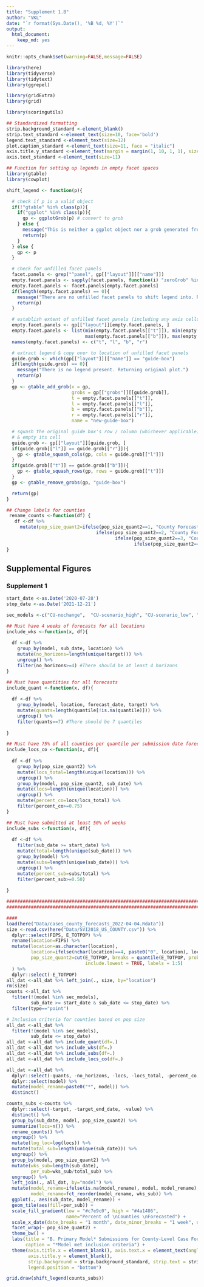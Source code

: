 ```yaml
---
title: "Supplement 1.B"
author: "VKL"
date: "`r format(Sys.Date(), '%B %d, %Y')`"
output:
  html_document:
    keep_md: yes
---
```


```r
knitr::opts_chunk$set(warning=FALSE,message=FALSE) 

library(here)
library(tidyverse)
library(tidytext)
library(ggrepel)

library(gridExtra)
library(grid)

library(scoringutils)

## Standardized formatting
strip.background_standard <-element_blank()
strip.text_standard <-element_text(size=10, face='bold')
legend.text_standard <-element_text(size=12)
plot.caption_standard <-element_text(size=11, face = "italic")
axis.title.y_standard <-element_text(margin = margin(1, 10, 1, 1), size=12)
axis.text_standard <-element_text(size=11)

## Function for setting up legends in empty facet spaces
library(gtable)
library(cowplot)

shift_legend <- function(p){

  # check if p is a valid object
  if(!"gtable" %in% class(p)){
    if("ggplot" %in% class(p)){
      gp <- ggplotGrob(p) # convert to grob
    } else {
      message("This is neither a ggplot object nor a grob generated from ggplotGrob. Returning original plot.")
      return(p)
    }
  } else {
    gp <- p
  }

  # check for unfilled facet panels
  facet.panels <- grep("^panel", gp[["layout"]][["name"]])
  empty.facet.panels <- sapply(facet.panels, function(i) "zeroGrob" %in% class(gp[["grobs"]][[i]]))
  empty.facet.panels <- facet.panels[empty.facet.panels]
  if(length(empty.facet.panels) == 0){
    message("There are no unfilled facet panels to shift legend into. Returning original plot.")
    return(p)
  }

  # establish extent of unfilled facet panels (including any axis cells in between)
  empty.facet.panels <- gp[["layout"]][empty.facet.panels, ]
  empty.facet.panels <- list(min(empty.facet.panels[["t"]]), min(empty.facet.panels[["l"]]),
                             max(empty.facet.panels[["b"]]), max(empty.facet.panels[["r"]]))
  names(empty.facet.panels) <- c("t", "l", "b", "r")

  # extract legend & copy over to location of unfilled facet panels
  guide.grob <- which(gp[["layout"]][["name"]] == "guide-box")
  if(length(guide.grob) == 0){
    message("There is no legend present. Returning original plot.")
    return(p)
  }
  gp <- gtable_add_grob(x = gp,
                        grobs = gp[["grobs"]][[guide.grob]],
                        t = empty.facet.panels[["t"]],
                        l = empty.facet.panels[["l"]],
                        b = empty.facet.panels[["b"]],
                        r = empty.facet.panels[["r"]],
                        name = "new-guide-box")

  # squash the original guide box's row / column (whichever applicable)
  # & empty its cell
  guide.grob <- gp[["layout"]][guide.grob, ]
  if(guide.grob[["l"]] == guide.grob[["r"]]){
    gp <- gtable_squash_cols(gp, cols = guide.grob[["l"]])
  }
  if(guide.grob[["t"]] == guide.grob[["b"]]){
    gp <- gtable_squash_rows(gp, rows = guide.grob[["t"]])
  }
  gp <- gtable_remove_grobs(gp, "guide-box")

  return(gp)
}

## Change labels for counties
 rename_counts <-function(df) {   
   df <-df %>%
     mutate(pop_size_quant2=ifelse(pop_size_quant2==1, "County Forecasts: Size Quantile 1",
                                 ifelse(pop_size_quant2==2, "County Forecasts: Size Quantile 2",
                                        ifelse(pop_size_quant2==3, "County Forecasts: Size Quantile 3", 
                                               ifelse(pop_size_quant2==4, "County Forecasts: Size Quantile 4", "County forecasts: Size Quantile 5")))))
}

```

## Supplemental Figures

### Supplement 1

```r
start_date <-as.Date('2020-07-28')
stop_date <-as.Date('2021-12-21')

sec_models <-c("CU-nochange",  "CU-scenario_high", "CU-scenario_low", "CU-scenario_mid", "COVIDhub_CDC-ensemble") ## Non-primary models should be exlcuded

## Must have 4 weeks of forecasts for all locations
include_wks <-function(x, df){
  
  df <-df %>%
    group_by(model, sub_date, location) %>%
    mutate(no_horizons=length(unique(target))) %>% 
    ungroup() %>%
    filter(no_horizons>=4) #There should be at least 4 horizons
}

## Must have quantities for all forecasts
include_quant <-function(x, df){
  
  df <-df %>%
    group_by(model, location, forecast_date, target) %>%
    mutate(quants=length(quantile[!is.na(quantile)])) %>%
    ungroup() %>%
    filter(quants==7) #There should be 7 quantiles 
  
}

## Must have 75% of all counties per quantile per submission date forecasted
include_locs_co <-function(x, df){
  
  df <-df %>%
    group_by(pop_size_quant2) %>%
    mutate(locs_total=length(unique(location))) %>% 
    ungroup() %>%
    group_by(model, pop_size_quant2, sub_date) %>%
    mutate(locs=length(unique(location))) %>% 
    ungroup() %>%
    mutate(percent_co=locs/locs_total) %>%
    filter(percent_co>=0.75)
}

## Must have submitted at least 50% of weeks
include_subs <-function(x, df){
  
  df <-df %>%
    filter(sub_date >= start_date) %>%
    mutate(total=length(unique(sub_date))) %>% 
    group_by(model) %>%
    mutate(subs=length(unique(sub_date))) %>%
    ungroup() %>%
    mutate(percent_sub=subs/total) %>%
    filter(percent_sub>=0.50)
  
}

############################################################################
############################################################################

```

```r

####
load(here("Data/cases_county_forecasts_2022-04-04.Rdata"))
size <-read.csv(here("Data/SVI2018_US_COUNTY.csv")) %>%
  dplyr::select(FIPS, E_TOTPOP) %>%
  rename(location=FIPS) %>%
  mutate(location=as.character(location),
         location=ifelse(nchar(location)==4, paste0("0", location), location),
         pop_size_quant2=cut(E_TOTPOP, breaks = quantile(E_TOTPOP, probs = seq(0, 1, 0.20)),
                             include.lowest = TRUE, labels = 1:5)
  ) %>% 
  dplyr::select(-E_TOTPOP) 
all_dat <-all_dat %>% left_join(., size, by="location") 
rm(size)
counts <-all_dat %>%
  filter(!(model %in% sec_models),
         sub_date >= start_date & sub_date <= stop_date) %>%
  filter(type=="point")

# Inclusion criteria for counties based on pop size
all_dat <-all_dat %>%
  filter(!(model %in% sec_models),
         sub_date <= stop_date) 
all_dat <-all_dat %>% include_quant(df=.) 
all_dat <-all_dat %>% include_wks(df=.) 
all_dat <-all_dat %>% include_subs(df=.) 
all_dat <-all_dat %>% include_locs_co(df=.) 

all_dat <-all_dat %>%
  dplyr::select(-quants, -no_horizons, -locs, -locs_total, -percent_co, -total, -subs, -percent_sub) %>%
  dplyr::select(model) %>%
  mutate(model_rename=paste0("*", model)) %>%
  distinct()

counts_subs <-counts %>%
  dplyr::select(-target, -target_end_date, -value) %>%
  distinct() %>%
  group_by(sub_date, model, pop_size_quant2) %>%
  summarize(locs=n()) %>%
  rename_counts() %>%
  ungroup() %>%
  mutate(log_loc=log(locs)) %>%
  mutate(total_sub=length(unique(sub_date))) %>%
  ungroup() %>%
  group_by(model, pop_size_quant2) %>%
  mutate(wks_sub=length(sub_date),
         per_sub=wks_sub/total_sub) %>%
  ungroup() %>%
  left_join(., all_dat, by="model") %>%
  mutate(model_rename=ifelse(is.na(model_rename), model, model_rename),
         model_rename=fct_reorder(model_rename, wks_sub)) %>%
  ggplot(., aes(sub_date, model_rename)) +
  geom_tile(aes(fill=per_sub)) +
  scale_fill_gradient(low = "#c7e9c0", high = "#4a1486",
                      name="Percent of \nCounties \nForecasted") + 
  scale_x_date(date_breaks = "1 month", date_minor_breaks = "1 week", date_labels = "%B") +
  facet_wrap(~ pop_size_quant2) +
  theme_bw() +
  labs(title = "B. Primary Model* Submissions for County-Level Case Forecasts Over Time",
       caption = "*Model met inclusion criteria") +
  theme(axis.title.x = element_blank(), axis.text.x = element_text(angle = 45, hjust=1),
        axis.title.y = element_blank(),
        strip.background = strip.background_standard, strip.text = strip.text_standard,
        legend.position = "bottom")

grid.draw(shift_legend(counts_subs))

```
